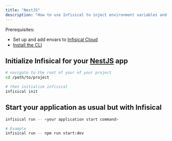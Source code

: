 ```yaml
---
title: "NestJS"
description: "How to use Infisical to inject environment variables and secrets into a NestJS app."
---
```


Prerequisites:

- Set up and add envars to [Infisical Cloud](https://app.infisical.com)
- [Install the CLI](/cli/overview)

## Initialize Infisical for your [NestJS](https://nestjs.com) app

```bash
# navigate to the root of your of your project 
cd /path/to/project

# then initialize infisical
infisical init
```

## Start your application as usual but with Infisical

```bash
infisical run -- <your application start command>

# Example
infisical run -- npm run start:dev
```
